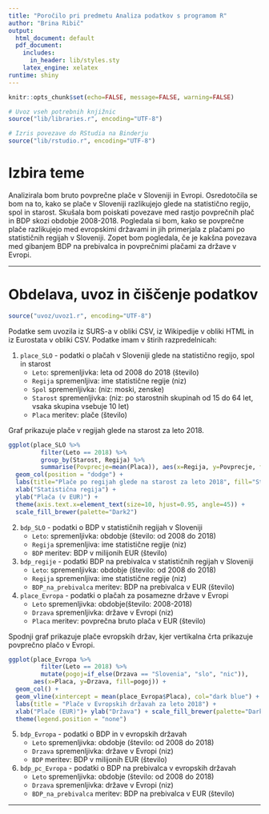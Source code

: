 ```yaml
---
title: "Poročilo pri predmetu Analiza podatkov s programom R"
author: "Brina Ribič"
output:
  html_document: default
  pdf_document:
    includes:
      in_header: lib/styles.sty
    latex_engine: xelatex
runtime: shiny
---
```


```r
knitr::opts_chunk$set(echo=FALSE, message=FALSE, warning=FALSE)

# Uvoz vseh potrebnih knjižnic
source("lib/libraries.r", encoding="UTF-8")
```

```r
# Izris povezave do RStudia na Binderju
source("lib/rstudio.r", encoding="UTF-8")
```

# Izbira teme

Analizirala bom bruto povprečne plače v Sloveniji in Evropi. Osredotočila se bom na to, kako se plače v Sloveniji razlikujejo glede na statistično regijo, spol in starost. Skušala bom poiskati povezave med rastjo povprečnih plač in BDP skozi obdobje 2008-2018. Pogledala si bom, kako se povprečne plače razlikujejo med evropskimi državami in jih primerjala z plačami po statističnih regijah v Sloveniji. Zopet bom pogledala, če je kakšna povezava med gibanjem BDP na prebivalca in povprečnimi plačami za države v Evropi.


***

# Obdelava, uvoz in čiščenje podatkov

```r
source("uvoz/uvoz1.r", encoding="UTF-8")
```
  
Podatke sem uvozila iz SURS-a v obliki CSV, iz Wikipedije v obliki HTML in iz Eurostata v obliki CSV. Podatke imam v štirih razpredelnicah:

1. `place_SLO` - podatki o plačah v Sloveniji glede na statistično regijo, spol in starost
   - `Leto`: spremenljivka: leta od 2008 do 2018 (število)
   - `Regija` spremenljiva: ime statistične regije (niz)
   - `Spol` spremenljivka: (niz: moski, zenske)
   - `Starost` spremenljivka: (niz: po starostnih skupinah od 15 do 64 let, vsaka skupina          vsebuje 10 let)
   - `Placa` meritev: plače (število)
   
Graf prikazuje plače v regijah glede na starost za leto 2018.

```r
ggplot(place_SLO %>% 
         filter(Leto == 2018) %>% 
         group_by(Starost, Regija) %>% 
         summarise(Povprecje=mean(Placa)), aes(x=Regija, y=Povprecje, fill=factor(Starost))) + 
  geom_col(position = "dodge") + 
  labs(title="Plače po regijah glede na starost za leto 2018", fill="Starost") + 
  xlab("Statistična regija") + 
  ylab("Plača (v EUR)") +
  theme(axis.text.x=element_text(size=10, hjust=0.95, angle=45)) +
  scale_fill_brewer(palette="Dark2")

```

2. `bdp_SLO` - podatki o BDP v statističnih regijah v Sloveniji
   - `Leto`: spremenljivka: obdobje (število: od 2008 do 2018)
   - `Regija` spremenljiva: ime statistične regije (niz)
   - `BDP` meritev: BDP v milijonih EUR (število)
   
3. `bdp_regije` - podatki BDP na prebivalca v statističnih regijah v Sloveniji
   - `Leto`: spremenljivka: obdobje (število: od 2008 do 2018)
   - `Regija` spremenljiva: ime statistične regije (niz)
   - `BDP_na_prebivalca` meritev: BDP na prebivalca v EUR (število)
   
4. `place_Evropa` - podatki o plačah za posamezne države v Evropi
   - `Leto` spremenljivka: obdobje(število: 2008-2018)
   - `Drzava` spremenljivka: države v Evropi (niz)
   - `Placa` meritev: povprečna bruto plača v EUR (število)

Spodnji graf prikazuje plače evropskih držav, kjer vertikalna črta prikazuje povprečno plačo v Evropi.
   
```r
ggplot(place_Evropa %>% 
         filter(Leto == 2018) %>% 
         mutate(pogoj=if_else(Drzava == "Slovenia", "slo", "nic")), 
       aes(x=Placa, y=Drzava, fill=pogoj)) + 
  geom_col() + 
  geom_vline(xintercept = mean(place_Evropa$Placa), col="dark blue") + 
  labs(title = "Plače v Evropskih državah za leto 2018") + 
  xlab("Plače (EUR)")+ ylab("Država") + scale_fill_brewer(palette="Dark2") + 
  theme(legend.position = "none")

```

   
5. `bdp_Evropa` - podatki o BDP in v evropskih državah
   - `Leto` spremenljivka: obdobje (število: od 2008 do 2018)
   - `Drzava` spremenljivka: države v Evropi (niz)
   - `BDP` meritev: BDP v milijonih EUR (število)
   
6. `bdp_pc_Evropa` - podatki o BDP na prebivalca v evropskih državah
   - `Leto` spremenljivka: obdobje (število: od 2008 do 2018)
   - `Drzava` spremenljivka: države v Evropi (niz)
   - `BDP_na_prebivalca` meritev: BDP na prebivalca v EUR (število)
   

***





